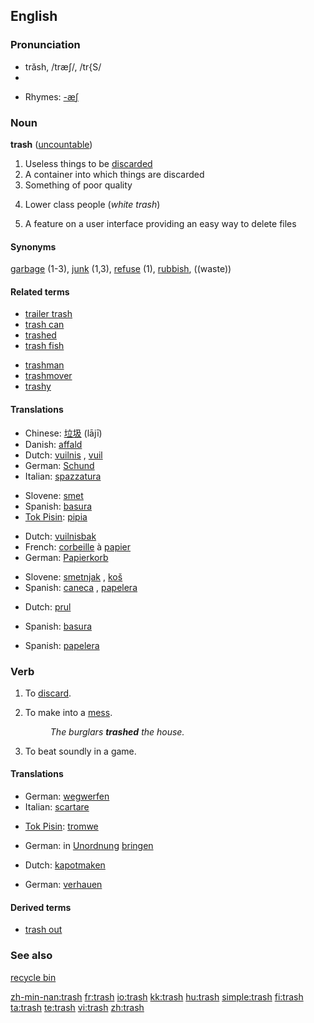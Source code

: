 ==English==

===Pronunciation===
* trăsh, /træʃ/, /tr{S/
* {{audio|en-us-trash.ogg|Audio (US)}}

* Rhymes: [[Rhymes:English:-æʃ|-æʃ]]

===Noun===
'''trash''' ([[uncountable]])

# Useless things to be [[discard]]ed
# A container into which things are discarded
# Something of poor quality
# {{context|slang|usually|derogatory}} Lower class people (''white trash'')
# {{computers}} A feature on a user interface providing an easy way to delete files

====Synonyms====
[[garbage]] (1-3), [[junk]] (1,3), [[refuse]] (1), [[rubbish]],
((waste))

====Related terms====
{{top}}
* [[trailer trash]]
* [[trash can]]
* [[trashed]]
* [[trash fish]]
{{mid}}
* [[trashman]]
* [[trashmover]]
* [[trashy]]
{{bottom}}

====Translations====
{{trans-top|thing to be discarded}}
* Chinese: [[垃圾]] (lājī)
* Danish: [[affald]] {{n}}
* Dutch: [[vuilnis]] {{m}}, [[vuil]] {{n}}
* German: [[Schund]] {{m}}
* Italian: [[spazzatura]] {{f}}
{{trans-mid}}
* Slovene: [[smet]] {{f}}
* Spanish: [[basura]]
* [[Tok Pisin]]: [[pipia]]
{{trans-bottom}}

{{trans-top|container}}
* Dutch: [[vuilnisbak]]
* French: [[corbeille]] à [[papier]]
* German: [[Papierkorb]] {{m}}
{{trans-mid}}
* Slovene: [[smetnjak]] {{m}}, [[koš]] {{m}}
* Spanish: [[caneca]] {{f}}, [[papelera]] {{f}}
{{trans-bottom}}

{{trans-top|something of poor quality}}
* Dutch: [[prul]] {{m}}
{{trans-mid}}
* Spanish: [[basura]] {{f}}
{{trans-bottom}}

{{trans-top|lower class people}}
{{trans-mid}}
{{trans-bottom}}

{{trans-top|computer terminology}}
* Spanish: [[papelera]] {{f}}
{{trans-mid}}
{{trans-bottom}}

===Verb===
{{en-verb|trash|es}}

# {{US}} To [[discard]].
# {{US}} To make into a [[mess]].
#: ''The burglars '''trashed''' the house.''
# {{US}} To beat soundly in a game.

====Translations====

{{trans-top|discard}}
* German: [[wegwerfen]]
* Italian: [[scartare]]
{{trans-mid}}
* [[Tok Pisin]]: [[tromwe]]
{{trans-bottom}}

{{trans-top|make into a mess}}
* German: in [[Unordnung]] [[bringen]]{{mid}}
{{trans-mid}}
{{trans-bottom}}

{{trans-top|beat soundly}}
* Dutch: [[kapotmaken]]
{{trans-mid}}
* German: [[verhauen]]
{{trans-bottom}}

====Derived terms====
* [[trash out]]

===See also===
[[recycle bin]]

[[zh-min-nan:trash]]
[[fr:trash]]
[[io:trash]]
[[kk:trash]]
[[hu:trash]]
[[simple:trash]]
[[fi:trash]]
[[ta:trash]]
[[te:trash]]
[[vi:trash]]
[[zh:trash]]